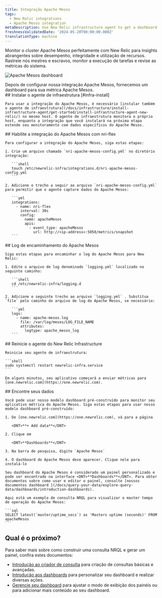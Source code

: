 ```yaml
---
title: Integração Apache Mesos
tags:
  - New Relic integrations
  - Apache Mesos integration
metaDescription: Use New Relic infrastructure agent to get a dashboard with metrics from your Apache Mesos.
freshnessValidatedDate: '2024-05-20T00:00:00.000Z'
translationType: machine
---
```



Monitor o cluster Apache Mesos perfeitamente com New Relic para insights abrangentes sobre desempenho, integridade e utilização de recursos. Rastreie nós mestres e escravos, monitor a execução de tarefas e revise as métricas do sistema.

<img
  title="Apache Mesos dashboard"
  alt="Apache Mesos dashboard"
  src={apacheMesosDashboard}
/>

<figcaption>
  Depois de configurar nossa integração Apache Mesos, fornecemos um dashboard para sua métrica Apache Mesos.
</figcaption>

<Steps>
  <Step>
    ## Instalar o agente de infraestrutura [#infra-install]

    Para usar a integração do Apache Mesos, é necessário [instalar também o agente de infraestrutura](/docs/infrastructure/install-infrastructure-agent/get-started/install-infrastructure-agent-new-relic/) no mesmo host. O agente de infraestrutura monitora o próprio host, enquanto a integração que você instalará na próxima etapa estende seu monitoramento com dados específicos do Apache Mesos.
  </Step>

  <Step>
    ## Habilite a integração do Apache Mesos com nri-flex

    Para configurar a integração do Apache Mesos, siga estas etapas:

    1. Crie um arquivo chamado `nri-apache-mesos-config.yml` no diretório integração:

       ```shell
       touch /etc/newrelic-infra/integrations.d/nri-apache-mesos-config.yml
       ```

    2. Adicione o trecho a seguir ao arquivo `nri-apache-mesos-config.yml` para permitir que o agente capture dados do Apache Mesos:

       ```yml
       integrations:
         - name: nri-flex
           interval: 30s
           config:
             name: apacheMesos
             apis:
               - event_type: apacheMesos
                 url: http://<ip-address>:5050/metrics/snapshot
       ```
  </Step>

  <Step>
    ## Log de encaminhamento do Apache Mesos

    Siga estas etapas para encaminhar o log do Apache Mesos para New Relic:

    1. Edite o arquivo de log denominado `logging.yml` localizado no seguinte caminho:

       ```shell
       cd /etc/newrelic-infra/logging.d
       ```

    2. Adicione o seguinte trecho ao arquivo `logging.yml` . Substitua `file` pelo caminho do arquivo de log do Apache Mesos, se necessário:

       ```yml
       logs:
         - name: apache-mesos.log
           file: /var/log/mesos/LOG_FILE_NAME
           attributes:
             logtype: apache_mesos_log
       ```
  </Step>

  <Step>
    ## Reinicie o agente do New Relic Infrastructure

    Reinicie seu agente de infraestrutura:

    ```shell
    sudo systemctl restart newrelic-infra.service
    ```

    Em alguns minutos, seu aplicativo começará a enviar métricas para [one.newrelic.com](https://one.newrelic.com).  

  </Step>

  <Step>
    ## Encontre seus dados

    Você pode usar nosso modelo dashboard pré-construído para monitor seu aplicativo métrica do Apache Mesos. Siga estas etapas para usar nosso modelo dashboard pré-construído:

    1. De [one.newrelic.com](https://one.newrelic.com), vá para a página

       <DNT>**+ Add data**</DNT>

    2. Clique em

       <DNT>**Dashboards**</DNT>

    3. Na barra de pesquisa, digite `Apache Mesos`

    4. O dashboard do Apache Mesos deve aparecer. Clique nele para instalá-lo

    Seu dashboard do Apache Mesos é considerado um painel personalizado e pode ser encontrado na interface <DNT>**Dashboards**</DNT>. Para obter documentos sobre como usar e editar o painel, consulte [nossos documentos dashboard ](/docs/query-your-data/explore-query-data/dashboards/introduction-dashboards).

    Aqui está um exemplo de consulta NRQL para visualizar o master tempo de operação do Apache Mesos:

    ```sql
    SELECT latest(`master/uptime_secs`) as 'Masters uptime (seconds)' FROM apacheMesos
    ```
  </Step>
</Steps>

## Qual é o próximo?

Para saber mais sobre como construir uma consulta NRQL e gerar um painel, confira estes documentos:

* [Introdução ao criador de consulta](/docs/query-your-data/explore-query-data/query-builder/introduction-query-builder) para criação de consultas básicas e avançadas.
* [Introdução aos dashboards](/docs/query-your-data/explore-query-data/dashboards/introduction-dashboards) para personalizar seu dashboard e realizar diversas ações.
* [Gerencie seu dashboard](/docs/query-your-data/explore-query-data/dashboards/manage-your-dashboard) para ajustar o modo de exibição dos painéis ou para adicionar mais conteúdo ao seu dashboard.